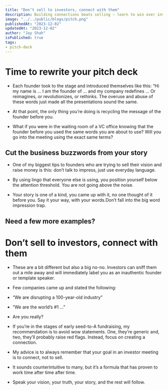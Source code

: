 ```yaml
---
title: "Don’t sell to investors, connect with them"
description: Building connections beats selling – learn to win over investors by making it personal and genuine.
image: "../../public/blogs/pitch.png"
publishedAt: "2023-12-02"
updatedAt: "2023-12-02"
author: "Jay Shah"
isPublished: true
tags: 
- pitch-deck
---
```


# Time to rewrite your pitch deck

- Each founder took to the stage and introduced themselves like this: “Hi my name is … I am the founder of … and my company redefines … Or reimagines, or revolutionizes, or rethinks. The overuse and abuse of these words just made all the presentations sound the same.

- At that point, the only thing you’re doing is recycling the message of the founder before you.

- What if you were in the waiting room of a VC office knowing that the founder before you used the same words you are about to use? Will you go into the meeting using the exact same terms?

## Cut the business buzzwords from your story

- One of my biggest tips to founders who are trying to sell their vision and raise money is this: don’t talk to impress, just use everyday language.

- By using lingo that everyone else is using, you position yourself below the attention threshold. You are not going above the noise.

- Your story is one of a kind, you came up with it, no one thought of it before you. Say it your way, with your words.Don’t fall into the big word impression trap.

## Need a few more examples?

# Don’t sell to investors, connect with them

- These are a bit different but also a big no-no. Investors can sniff them out a mile away and will immediately label you as an inauthentic founder or template speaker.

- Few companies came up and stated the following:

- “We are disrupting a 100-year-old industry”

- “We are the world’s #1 …”

- Are you really?

- If you’re in the stages of early seed-to-A fundraising, my recommendation is to avoid wow statements. One, they’re generic and, two, they’ll probably raise red flags. Instead, focus on creating a connection.

- My advice is to always remember that your goal in an investor meeting is to connect, not to sell.

- It sounds counterintuitive to many, but it’s a formula that has proven to work time after time after time.

- Speak your vision, your truth, your story, and the rest will follow.